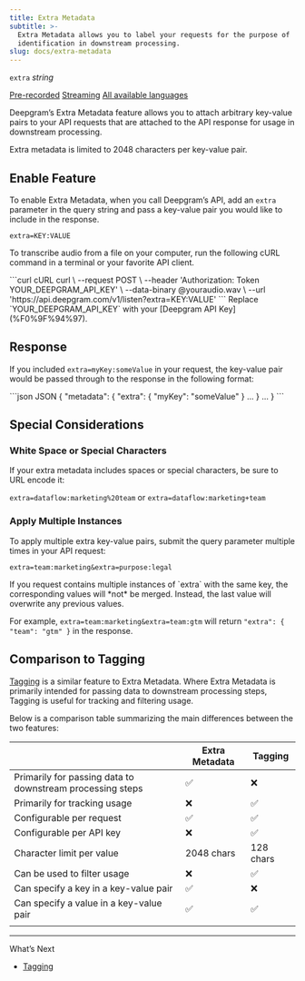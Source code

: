 ```yaml
---
title: Extra Metadata
subtitle: >-
  Extra Metadata allows you to label your requests for the purpose of
  identification in downstream processing.
slug: docs/extra-metadata
---
```



`extra` *string*

[Pre-recorded](/docs/getting-started-with-pre-recorded-audio) [Streaming](/docs/getting-started-with-live-streaming-audio) [All available languages](/docs/models-languages-overview)

Deepgram’s Extra Metadata feature allows you to attach arbitrary key-value pairs to your API requests that are attached to the API response for usage in downstream processing.

Extra metadata is limited to 2048 characters per key-value pair.

## Enable Feature

To enable Extra Metadata, when you call Deepgram’s API, add an `extra` parameter in the query string and pass a key-value pair you would like to include in the response.

`extra=KEY:VALUE`

To transcribe audio from a file on your computer, run the following cURL command in a terminal or your favorite API client.

<CodeGroup>
  ```curl cURL
  curl \
    --request POST \
    --header 'Authorization: Token YOUR_DEEPGRAM_API_KEY' \
    --data-binary @youraudio.wav \
    --url 'https://api.deepgram.com/v1/listen?extra=KEY:VALUE'
  ```
</CodeGroup>

<Warning>
  Replace `YOUR_DEEPGRAM_API_KEY` with your [Deepgram API Key](%F0%9F%94%97).
</Warning>

## Response

If you included `extra=myKey:someValue` in your request, the key-value pair would be passed through to the response in the following format:

<CodeGroup>
  ```json JSON
  {
    "metadata": {
      "extra": {
        "myKey": "someValue"
      }
      ...
    }
    ...
  }
  ```
</CodeGroup>

## Special Considerations

### White Space or Special Characters

If your extra metadata includes spaces or special characters, be sure to URL encode it:

`extra=dataflow:marketing%20team` or `extra=dataflow:marketing+team`

### Apply Multiple Instances

To apply multiple extra key-value pairs, submit the query parameter multiple times in your API request:

`extra=team:marketing&extra=purpose:legal`

<Warning>
  If you request contains multiple instances of `extra` with the same key, the corresponding values will *not* be merged. Instead, the last value will overwrite any previous values.

  For example, `extra=team:marketing&extra=team:gtm` will return `"extra": { "team": "gtm" }` in the response.
</Warning>

## Comparison to Tagging

[Tagging](/docs/tagging) is a similar feature to Extra Metadata. Where Extra Metadata is primarily intended for passing data to downstream processing steps, Tagging is useful for tracking and filtering usage.

Below is a comparison table summarizing the main differences between the two features:

|                                                           | Extra Metadata | Tagging   |
| --------------------------------------------------------- | -------------- | --------- |
| Primarily for passing data to downstream processing steps | ✅              | ❌         |
| Primarily for tracking usage                              | ❌              | ✅         |
| Configurable per request                                  | ✅              | ✅         |
| Configurable per API key                                  | ❌              | ✅         |
| Character limit per value                                 | 2048 chars     | 128 chars |
| Can be used to filter usage                               | ❌              | ✅         |
| Can specify a key in a key-value pair                     | ✅              | ❌         |
| Can specify a value in a key-value pair                   | ✅              | ✅         |
|                                                           |                |           |

***

What’s Next

* [Tagging](/docs/tagging)
